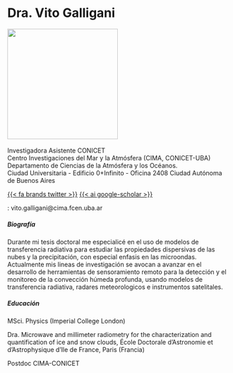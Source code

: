 <h1>Dra. Vito Galligani</h1>

![](images/galligani.png){width=250} \
\
Investigadora Asistente CONICET \
Centro Investigaciones del Mar y la Atmósfera (CIMA, CONICET-UBA) \
Departamento de Ciencias de la Atmósfera y los Océanos. \
Ciudad Universitaria - Edificio 0+Infinito - Oficina 2408
Ciudad Autónoma de Buenos Aires \

[{{< fa brands twitter   >}}</i>](https://twitter.com/vittoldi)
[{{< ai google-scholar   >}}</i>](https://scholar.google.com/citations?user=4h4_ZG8AAAAJ&hl=en) \

<style>
  .fa-twitter {
    color: #0077CC;
    font-size: 25px;
  }
</style>

<style>
  .ai-google-scholar {
    color: #000000;
    font-size: 25px;
  }
</style>

<i class="bi bi-inbox"></i>: vito.galligani@cima.fcen.uba.ar \



<h5>Biografía</h5>
Durante mi tesis doctoral me especialicé en el uso de modelos de transferencia radiativa para estudiar las propiedades dispersivas de las nubes y la precipitación, con especial enfasis en las microondas. Actualmente mis lineas de investigación se avocan a avanzar en el desarrollo de herramientas de sensoramiento remoto para la detección y el monitoreo de la convección húmeda profunda, usando modelos de transferencia radiativa, radares meteorologicos e instrumentos satelitales. 

<h5>Educación</h5>
MSci. Physics (Imperial College London) \ 

Dra. Microwave and millimeter radiometry for the characterization and quantification of ice and snow clouds, École Doctorale d’Astronomie et d’Astrophysique d’Ile de France, Paris (Francia) \ 

Postdoc CIMA-CONICET \
